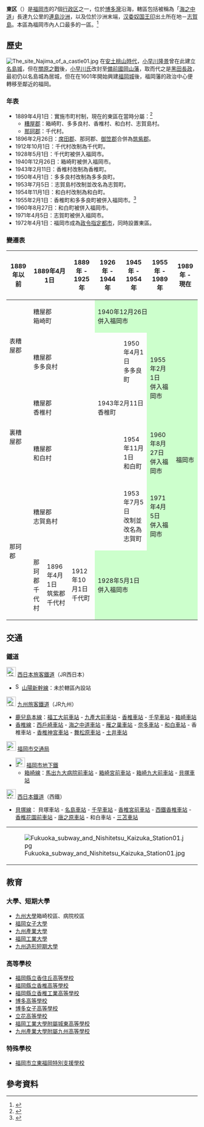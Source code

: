 {{日本區
| 自治體名=東區
| 圖像=[[File:Romon_Gate_of_Hakozaki_Shrine_with_pigeons.JPG|240px]]
| 圖像說明=[[筥崎宮|筥崎宮]]（[[筑前國|筑前國]][[一宮|一宮]]）
| 區章=
| 日文原名=東区
| 平假名=ひがしく
| 羅馬字拼音=Higashi-ku
| 都道府縣=福岡縣
| 支廳=
| 市=福岡市
| 編號=40131-5
| 面積=68.36
| 邊界未定=
| 人口=303,071
| 統計時間=2014年11月1日
| 自治體=福岡市（[[博多區|博多區]]、[[西區_(福岡市)|西区]]）、[[志免町|志免町]]、[[新宮町|新宮町]]、[[久山町|久山町]]、[[粕屋町|粕屋町]]
| 樹=
| 花=
| 其他象徵物=
| 其他象徵=
| 郵遞區號=812-8653
| 所在地=東区箱崎二丁目54番1号<br>[[File:Higashi_Ward_Office_in_Fukuoka_City.JPG|250px]]
| 電話號碼=92-631-2131
| 外部連結=http://www.city.fukuoka.lg.jp/higashi/
| 經度=
| 緯度=
| 地圖=[[File:Location_of_Higashi_ward_Fukuoka_city_Fukuoka_prefecture_Japan.svg|250px]]
| 註記=人口：[http://www.city.fukuoka.lg.jp/soki/tokeichosa/shisei/toukei/jinkou/jinnkousokuhou.html 福岡市官方網頁]
}}
'''東区'''（{{jpn|j=東区|hg=ひがしく|rm=Higashi ku|f=y}}）是[[福岡市|福岡市]]的7個[[行政区|行政区]]之一，位於[[博多灣|博多灣]]沿海，轄區包括被稱為「[[海之中道|海之中道]]」長達九公里的[[連島沙洲|連島沙洲]]，以及位於沙洲末端，[[汉委奴国王印|汉委奴国王印]]出土所在地－[[志賀島|志賀島]]。本區為福岡市內人口最多的一區。<ref>{{cite web | language = ja | publisher = 福岡市官方網頁 | title = 福岡市人口速報（推計人口） | url = http://www.city.fukuoka.lg.jp/soki/tokeichosa/shisei/toukei/jinkou/jinnkousokuhou.html | accessdate = 2009-05-25 | archive-date = 2021-03-24 | archive-url = https://web.archive.org/web/20210324224021/https://www.city.fukuoka.lg.jp/soki/tokeichosa/shisei/toukei/jinkou/jinnkousokuhou.html | dead-url = no }}</ref>

==歷史==
[[File:The_site_Najima_of_a_castle01.jpg|thumb]]
在[[安土桃山時代|安土桃山時代]]，[[小早川隆景|小早川隆景]]曾在此建立[[名島城|名島城]]，但在[[關原之戰|關原之戰]]後，[[小早川氏|小早川氏]]改封至[[備前國|備前國]][[岡山藩|岡山藩]]，取而代之是[[黑田長政|黑田長政]]，最初仍以名島城為居城，但在在1601年開始興建[[福岡城|福岡城]]後，福岡藩的政治中心便轉移至鄰近的福岡。

===年表===
* 1889年4月1日：實施市町村制，現在的東區在當時分屬：<ref>{{cite book|language=ja |author=福岡市政府 |title=平成２０年度版區政概要 |url=http://www.city.fukuoka.lg.jp/data/open/cnt/3/11418/1/20kuseigaiyou.pdf |date=2008年 |location= |publisher=福岡市政府 |pages=2 |format=PDF |deadurl=yes |archiveurl=https://web.archive.org/web/20090704073522/http://www.city.fukuoka.lg.jp/data/open/cnt/3/11418/1/20kuseigaiyou.pdf |archivedate=2009-07-04 }}</ref>
** [[糟屋郡|糟屋郡]]：箱崎町、多多良村、香椎村、和白村、志賀島村。
** [[那珂郡_(福岡縣)|那珂郡]]：千代村。
* 1896年2月26日：[[席田郡_(福岡縣)|席田郡]]、那珂郡、[[御笠郡|御笠郡]]合併為[[筑紫郡|筑紫郡]]。
* 1912年10月1日：千代村改制為千代町。
* 1928年5月1日：千代町被併入福岡市。
* 1940年12月26日：箱崎町被併入福岡市。
* 1943年2月11日：香椎村改制為香椎町。
* 1950年4月1日：多多良村改制為多多良町。
* 1953年7月5日：志賀島村改制並改名為志賀町。
* 1954年11月1日：和白村改制為和白町。
* 1955年2月1日：香椎町和多多良町被併入福岡市。<ref>{{cite web | language = ja | publisher = 福岡市東區公所 | title = 東區的簡史 | url = http://www.city.fukuoka.lg.jp/higashiku/k-shinko/shokai/001.html | date = 2008-09-16 | accessdate = 2009-05-25 | archive-date = 2009-04-02 | archive-url = https://web.archive.org/web/20090402234920/http://www.city.fukuoka.lg.jp/higashiku/k-shinko/shokai/001.html | dead-url = no }}</ref>
* 1960年8月27日：和白町被併入福岡市。
* 1971年4月5日：志賀町被併入福岡市。
* 1972年4月1日：福岡市成為[[政令指定都市|政令指定都市]]，同時設置東區。　

===變遷表===
{| class="wikitable" style="font-size:x-small"
! 1889年以前
! colspan=2 | 1889年4月1日
! 1889年 - 1925年
! 1926年 - 1944年
! 1945年 - 1954年
! 1955年 - 1989年
! 1989年 - 現在
! 現在
|-
| rowspan=2 | 表糟屋郡
| colspan=3 | 糟屋郡<br>箱崎町
| colspan=3 style="background-color:#cfc;" | 1940年12月26日<br />併入福岡市
| rowspan=6 colspan=2 style="background-color:#cfc;" | 福岡市
|-
| colspan=4 | 糟屋郡<br>多多良村
| 1950年4月1日<br />多多良町
| rowspan=2 style="background-color:#cfc;" | 1955年2月1日<br />併入福岡市
|-
| rowspan=2 | 裏糟屋郡
| colspan=3 | 糟屋郡<br>香椎村
| colspan=2 | 1943年2月11日<br />香椎町
|-
| colspan=4 | 糟屋郡<br>和白村
| 1954年11月1日<br />和白町
| style="background-color:#cfc;" | 1960年8月27日<br />併入福岡市
|-
| rowspan=2 | 那珂郡
| colspan=4 | 糟屋郡<br>志賀島村
| 1953年7月5日<br />改制並改名為志賀町
| style="background-color:#cfc;" | 1971年4月5日<br />併入福岡市
|-
| 那珂郡<br>千代村
| 1896年4月1日<br>筑紫郡千代村
| 1912年10月1日<br>千代町
| colspan=3 style="background-color:#cfc;" | 1928年5月1日<br>併入福岡市
|}

==交通==
=== 鐵道 ===
;[[File:JR_logo_(west).svg|25px]] [[西日本旅客鐵道|西日本旅客鐵道]]（JR西日本）
* [[File:Shinkansen_jrw.svg|17px]][[山陽新幹線|山陽新幹線]]：未於轄區內設站
;[[File:JR_logo_(kyushu).svg|25px]] [[九州旅客鐵道|九州旅客鐵道]]（JR九州）
* [[鹿兒島本線|鹿兒島本線]]：[[福工大前車站|福工大前車站]] - [[九產大前車站|九產大前車站]] - [[香椎車站|香椎車站]] - [[千早車站|千早車站]] - [[箱崎車站|箱崎車站]]
* [[香椎線|香椎線]]：[[西戶崎車站|西戶崎車站]] - [[海之中道車站|海之中道車站]] - [[雁之巢車站|雁之巢車站]] - [[奈多車站|奈多車站]] - [[和白車站|和白車站]] - 香椎車站 - [[香椎神宮車站|香椎神宮車站]] - [[舞松原車站|舞松原車站]] - [[土井車站|土井車站]] 
;[[File:Fukuoka_City_Subway_Logo.svg|25px]] [[福岡市交通局|福岡市交通局]]
*[[File:Fukuoka_City_Subway_Logo.svg|25px]]  [[福岡市地下鐵|福岡市地下鐵]]
** [[箱崎線|箱崎線]]：[[馬出九大病院前車站|馬出九大病院前車站]] - [[箱崎宮前車站|箱崎宮前車站]] - [[箱崎九大前車站|箱崎九大前車站]] - [[貝塚車站_(福岡縣)|貝塚車站]]
;[[File:Nishitetsu_logo_vector.svg|25px]] [[西日本鐵道|西日本鐵道]]（西鐵）
* [[貝塚線|貝塚線]]： 貝塚車站 - [[名島車站|名島車站]] - [[千早車站|千早車站]] - [[香椎宮前車站|香椎宮前車站]] - [[西鐵香椎車站|西鐵香椎車站]] - [[香椎花園前車站|香椎花園前車站]] - [[唐之原車站|唐之原車站]] - 和白車站 - [[三苫車站|三苫車站]]
{| border="0"
|- valign=top
| [[File:Fukuoka_subway_and_Nishitetsu_Kaizuka_Station01.jpg|thumb]] || [[File:Hakozaki_Station_20170604.jpg|thumb]] 
|}

== 教育 ==
=== 大學、短期大學===
* [[九州大學|九州大學]]箱崎校區、病院校區
* [[福岡女子大學|福岡女子大學]]
* [[九州產業大學|九州產業大學]]
* [[福岡工業大學|福岡工業大學]]
* [[九州造形短期大學|九州造形短期大學]]

=== 高等學校 ===
* [[福岡縣立香住丘高等學校|福岡縣立香住丘高等學校]]
* [[福岡縣立香椎高等學校|福岡縣立香椎高等學校]]
* [[福岡縣立香椎工業高等學校|福岡縣立香椎工業高等學校]]
* [[博多高等學校|博多高等學校]]
* [[博多女子高等學校|博多女子高等學校]]
* [[立花高等學校|立花高等學校]]
* [[福岡工業大學附屬城東高等學校|福岡工業大學附屬城東高等學校]]
* [[九州產業大學附屬九州高等學校|九州產業大學附屬九州高等學校]]

===特殊學校===
* [[福岡市立東福岡特別支援學校|福岡市立東福岡特別支援學校]]

==參考資料==
{{commonscat|Higashi-ku, Fukuoka}}
<div class="references-small">
<references />
</div>

{{福岡縣}}